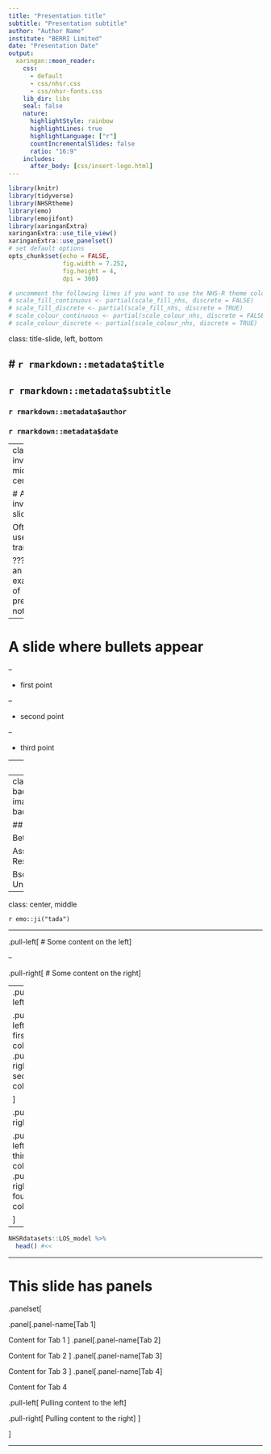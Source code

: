 ```yaml
---
title: "Presentation title"
subtitle: "Presentation subtitle"
author: "Author Name"
institute: "BERRI Limited"
date: "Presentation Date"
output:
  xaringan::moon_reader:
    css: 
      - default
      - css/nhsr.css
      - css/nhsr-fonts.css
    lib_dir: libs
    seal: false
    nature:
      highlightStyle: rainbow
      highlightLines: true
      highlightLanguage: ["r"]
      countIncrementalSlides: false
      ratio: "16:9"
    includes:
      after_body: [css/insert-logo.html]
---
```


```r
library(knitr)
library(tidyverse)
library(NHSRtheme)
library(emo)
library(emojifont)
library(xaringanExtra)
xaringanExtra::use_tile_view()
xaringanExtra::use_panelset()
# set default options
opts_chunk$set(echo = FALSE,
               fig.width = 7.252,
               fig.height = 4,
               dpi = 300)

# uncomment the following lines if you want to use the NHS-R theme colours by default
# scale_fill_continuous <- partial(scale_fill_nhs, discrete = FALSE)
# scale_fill_discrete <- partial(scale_fill_nhs, discrete = TRUE)
# scale_colour_continuous <- partial(scale_colour_nhs, discrete = FALSE)
# scale_colour_discrete <- partial(scale_colour_nhs, discrete = TRUE)
```

class: title-slide, left, bottom

# `r rmarkdown::metadata$title`
----
## **`r rmarkdown::metadata$subtitle`**
### `r rmarkdown::metadata$author`
### `r rmarkdown::metadata$date`

---
class: inverse, middle, center

# An inverse slide

Often used for transitions

???
This is an example of presenter notes

---

# A slide where bullets appear

--

* first point

--

* second point

--

* third point

---
class: center, middle

# A slide with centered content and aligned with the middle 

This content is also centered and aligned with the middle of the slide

.left[We can start writing a sentence on the left...]
.right[...and end it on the right.]

---
class: center, middle
background-image:url(img/bethsimage.jfif)
background-size: contain

## About me

Bethany Pittuck

Assistant Psychologist Research 

Bsc(Hons) Psychology - University of Greenwich 

---
class: center, middle

`r emo::ji("tada")`

---

.pull-left[
# Some content on the left
]

--

.pull-right[
# Some content on the right
]

---
.pull-left[

.pull-left[
# first column
]
.pull-right[
# second column
]

]

.pull-right[

.pull-left[
# third column
]
.pull-right[
# fourth column
]

]

---

```r
NHSRdatasets::LOS_model %>%
  head() #<<
```

---

# This slide has panels 

.panelset[

.panel[.panel-name[Tab 1]

Content for Tab 1
] <!-- end of panel-->
.panel[.panel-name[Tab 2]

Content for Tab 2
] <!-- end of panel-->
.panel[.panel-name[Tab 3]

Content for Tab 3
] <!-- end of panel-->
.panel[.panel-name[Tab 4]

Content for Tab 4

.pull-left[
Pulling content to the left
]

.pull-right[
Pulling content to the right
]
] <!-- end of panel-->

]

---